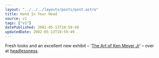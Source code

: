```yaml
---
layout: "../../../layouts/posts/post.astro"
title: Hand In Your Head
source: v1
tags: ["v1"]
datePublished: 2002-05-13T10:59:49
updatedDate: 2002-05-13T10:59:49
---
```


Fresh looks and an excellent new exhibit &#8211; &#8216;[The Art of Ken Meyer Jr][1]&#8216; &#8211; over at [headlessness][2].

[1]: http://headlessness.com/kenmeyerjr/ "'The Art of Ken Meyer Jr' exhibit at headlessness.com"
[2]: http://headlessness.com/ "headlessness - is it art, or dangerous propaganda?"
